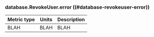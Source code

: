 ### database.RevokeUser.error ((#database-revokeuser-error))

Metric type | Units | Description
----------- | ----- | -----------
BLAH     | BLAH    | BLAH